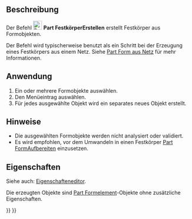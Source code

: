 <languages/>

{{Docnav/de
|[[Part_PointsFromMesh/de|PunkteAusNetz]]
|[[Part_ReverseShape/de|FormUmkehren]]
|[[Part_Workbench/de|Part]]
|IconL=Part_PointsFromMesh.svg
|IconR=Part_ReverseShape.svg
|IconC=Workbench_Part.svg
}}

{{GuiCommand/de
|Name=Part MakeSolid
|Name/de=Part UmwandelnFestkörper
|MenuLocation=Part → In Festkörper umwandeln
|Workbenches=[[Part_Workbench/de|Part]]
|SeeAlso=[[Part_ShapeFromMesh/de|Part FormAusNetz]]
}}

<span id="Description"></span>
==Beschreibung== 

Der Befehl [[Image:Part_MakeSolid.svg|24px]] '''Part FestkörperErstellen''' erstellt Festkörper aus Formobjekten.

Der Befehl wird typischerweise benutzt als ein Schritt bei der Erzeugung eines Festkörpers aus einem Netz. Siehe [[Part_ShapeFromMesh/de#Usage|Part Form aus Netz]] für mehr Informationen.

<span id="Usage"></span>
==Anwendung== 

# Ein oder mehrere Formobjekte auswählen.
# Den Menüeintrag {{MenuCommand|Part → [[Image:Part_MakeSolid.svg|16px]] In Festkörper umwandeln}} auswählen.
# Für jedes ausgewählte Objekt wird ein separates neues Objekt erstellt.

<span id="Notes"></span>
==Hinweise==

* Die ausgewählten Formobjekte werden nicht analysiert oder validiert.
* Es wird empfohlen, vor dem Umwandeln in einen Festkörper [[Part_RefineShape/de|Part FormAufbereiten]] einzusetzen.

<span id="Properties"></span>
==Eigenschaften==

Siehe auch: [[Property_editor/de|Eigenschafteneditor]].

Die erzeugten Objekte sind [[Part_Feature/de|Part Formelement]]-Objekte ohne zusätzliche Eigenschaften.


{{Docnav/de
|[[Part_PointsFromMesh/de|PunkteAusNetz]]
|[[Part_ReverseShape/de|FormUmkehren]]
|[[Part_Workbench/de|Part]]
|IconL=Part_PointsFromMesh.svg
|IconR=Part_ReverseShape.svg
|IconC=Workbench_Part.svg
}}

{{Part_Tools_navi{{#translation:}}}}
{{Userdocnavi{{#translation:}}}}